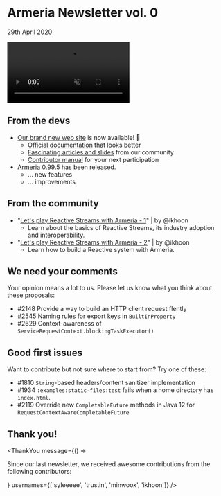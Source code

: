 # Armeria Newsletter vol. 0

29th April 2020

<video class="hideOnReducedMotion" src="../../images/armeria.m4v" autoplay muted loop style="width: 282px">
  <img src="../../images/armeria.gif" width="282" />
</video>

## From the devs

- [Our brand new web site](https://line.github.io/armeria) is now available! 🦄
  - [Official documentation](https://line.github.io/armeria/docs) that looks better
  - [Fascinating articles and slides](https://line.github.io/armeria/community/articles) from our community
  - [Contributor manual](https://line.github.io/armeria/community) for your next participation
- [Armeria 0.99.5](https://line.github.io/armeria/release-notes/0.99.5) has been released.
  - ... new features
  - ... improvements

## From the community

<!-- TODO(trustin): Update the links and 'articles & slides' section before publishing. -->
- "[Let's play Reactive Streams with Armeria - 1]()" | by @ikhoon
  - Learn about the basics of Reactive Streams, its industry adoption and interoperability.
- "[Let's play Reactive Streams with Armeria - 2]()" | by @ikhoon
  - Learn how to build a Reactive system with Armeria.

## We need your comments

Your opinion means a lot to us. Please let us know what you think about these proposals:

- #2148 Provide a way to build an HTTP client request flently
- #2545 Naming rules for export keys in `BuiltInProperty`
- #2629 Context-awareness of `ServiceRequestContext.blockingTaskExecutor()`

## Good first issues

Want to contribute but not sure where to start from? Try one of these:

- #1810 `String`-based headers/content sanitizer implementation
- #1934 `:examples:static-files:test` fails when a home directory has `index.html`.
- #2119 Override new `CompletableFuture` methods in Java 12 for `RequestContextAwareCompletableFuture`

## Thank you!

<!-- TODO(trustin): Update the usernames before publishing. -->
<ThankYou
  message={() => <p>Since our last newsletter, we received awesome contributions from the following contributors:</p>}
  usernames={['syleeeee', 'trustin', 'minwoox', 'ikhoon']}
/>
